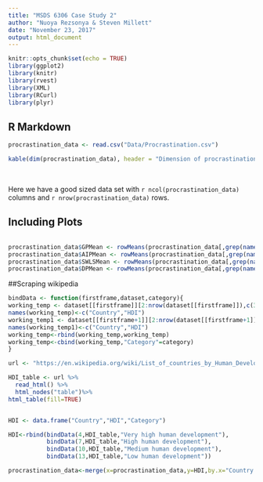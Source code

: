 ```yaml
---
title: "MSDS 6306 Case Study 2"
author: "Nuoya Rezsonya & Steven Millett"
date: "November 23, 2017"
output: html_document
---
```


```r
knitr::opts_chunk$set(echo = TRUE)
library(ggplot2)
library(knitr)
library(rvest)
library(XML)
library(RCurl)
library(plyr)
```

## R Markdown



```r
procrastination_data <- read.csv("Data/Procrastination.csv")

kable(dim(procrastination_data), header = "Dimension of procrastination dataset")

```

</br>

Here we have a good sized data set with `r ncol(procrastination_data)` columns and `r nrow(procrastination_data)` rows.

## Including Plots

```r


```


```r


procrastination_data$GPMean <- rowMeans(procrastination_data[,grep(names(procrastination_data),pattern = "GP")])
procrastination_data$AIPMean <- rowMeans(procrastination_data[,grep(names(procrastination_data),pattern = "AIP")])
procrastination_data$SWLSMean <- rowMeans(procrastination_data[,grep(names(procrastination_data),pattern = "SWLS")])
procrastination_data$DPMean <- rowMeans(procrastination_data[,grep(names(procrastination_data),pattern = "DP")])

```
##Scraping wikipedia

```r
bindData <- function(firstframe,dataset,category){
working_temp <- dataset[[firstframe]][2:nrow(dataset[[firstframe]]),c(3,4)]
names(working_temp)<-c("Country","HDI")
working_temp1 <- dataset[[firstframe+1]][2:nrow(dataset[[firstframe+1]]),c(3,4)]
names(working_temp1)<-c("Country","HDI")
working_temp<-rbind(working_temp,working_temp)
working_temp<-cbind(working_temp,"Category"=category)
}

url <- "https://en.wikipedia.org/wiki/List_of_countries_by_Human_Development_Index"

HDI_table <- url %>%
  read_html() %>% 
  html_nodes("table")%>%
html_table(fill=TRUE)


HDI <- data.frame("Country","HDI","Category")

HDI<-rbind(bindData(4,HDI_table,"Very high human development"),
           bindData(7,HDI_table,"High human development"),
           bindData(10,HDI_table,"Medium human development"),
           bindData(13,HDI_table,"Low human development"))


```


```r
procrastination_data<-merge(x=procrastination_data,y=HDI,by.x="Country.of.residence",by.y="Country")


```
